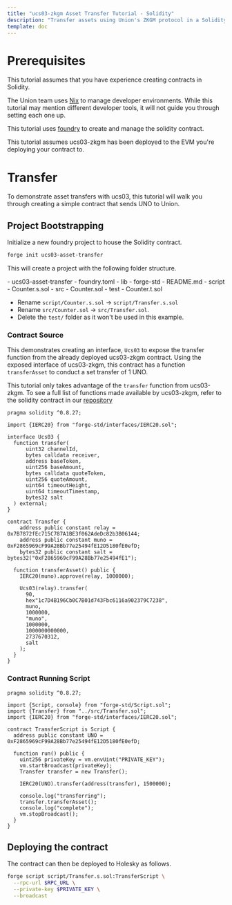 ```yaml
---
title: "ucs03-zkgm Asset Transfer Tutorial - Solidity"
description: "Transfer assets using Union's ZKGM protocol in a Solidity contract"
template: doc
---
```



# Prerequisites
This tutorial assumes that you have experience creating contracts in Solidity.

The Union team uses [Nix](https://nixos.org/) to manage developer environments. While this tutorial may mention different developer tools, it will not guide you through setting each one up.

This tutorial uses [foundry](https://book.getfoundry.sh/getting-started/installation) to create and manage the solidity contract.

This tutorial assumes ucs03-zkgm has been deployed to the EVM you're deploying your contract to.

# Transfer

To demonstrate asset transfers with ucs03, this tutorial will walk you through creating a simple contract that sends UNO to Union.

## Project Bootstrapping

Initialize a new foundry project to house the Solidity contract.

```sh
forge init ucs03-asset-transfer
```

This will create a project with the following folder structure.

<FileTree>
- ucs03-asset-transfer
  - foundry.toml
  - lib
    - forge-std
  - README.md
  - script
    - Counter.s.sol
  - src
    - Counter.sol
  - test
    - Counter.t.sol
</FileTree>

- Rename `script/Counter.s.sol` -> `script/Transfer.s.sol`
- Rename `src/Counter.sol` -> `src/Transfer.sol`.
- Delete the `test/` folder as it won't be used in this example.

### Contract Source

This demonstrates creating an interface, `Ucs03` to expose the transfer function from the already deployed ucs03-zkgm contract. Using the exposed interface of ucs03-zkgm, this contract has a function `transferAsset` to conduct a set transfer of 1 UNO.

This tutorial only takes advantage of the `transfer` function from ucs03-zkgm. To see a full list of functions made available by ucs03-zkgm, refer to the solidity contract in our [repository](https://github.com/unionlabs/union/blob/49dfa17d04b52509e5122d13e79bfc4a65d4a811/evm/contracts/apps/ucs/03-zkgm/Zkgm.sol#L296)

```solidity title="src/Transfer.sol"
pragma solidity ^0.8.27;

import {IERC20} from "forge-std/interfaces/IERC20.sol";

interface Ucs03 {
  function transfer(
      uint32 channelId,
      bytes calldata receiver,
      address baseToken,
      uint256 baseAmount,
      bytes calldata quoteToken,
      uint256 quoteAmount,
      uint64 timeoutHeight,
      uint64 timeoutTimestamp,
      bytes32 salt
  ) external;
}

contract Transfer {
    address public constant relay = 0x7B7872fEc715C787A1BE3f062AdeDc82b3B06144;
    address public constant muno = 0xF2865969cF99A28Bb77e25494fE12D5180fE0efD;
    bytes32 public constant salt = bytes32("0xF2865969cF99A28Bb77e25494fE1");

  function transferAsset() public {
    IERC20(muno).approve(relay, 1000000);

    Ucs03(relay).transfer(
      90,
      hex"1c7D4B196Cb0C7B01d743Fbc6116a902379C7238",
      muno,
      1000000,
      "muno",
      1000000,
      1000000000000,
      2737670312,
      salt
    );
  }
}
```

### Contract Running Script

```solidity title="script/Transfer.s.sol"
pragma solidity ^0.8.27;

import {Script, console} from "forge-std/Script.sol";
import {Transfer} from "../src/Transfer.sol";
import {IERC20} from "forge-std/interfaces/IERC20.sol";

contract TransferScript is Script {
  address public constant UNO = 0xF2865969cF99A28Bb77e25494fE12D5180fE0efD;

  function run() public {
    uint256 privateKey = vm.envUint("PRIVATE_KEY");
    vm.startBroadcast(privateKey);
    Transfer transfer = new Transfer();

    IERC20(UNO).transfer(address(transfer), 1500000);

    console.log("transferring");
    transfer.transferAsset();
    console.log("complete");
    vm.stopBroadcast();
  }
}
```

## Deploying the contract

The contract can then be deployed to Holesky as follows.

```sh
forge script script/Transfer.s.sol:TransferScript \
  --rpc-url $RPC_URL \
  --private-key $PRIVATE_KEY \
  --broadcast
```
